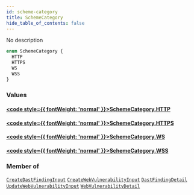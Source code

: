 ```yaml
---
id: scheme-category
title: SchemeCategory
hide_table_of_contents: false
---
```








No description

```graphql
enum SchemeCategory {
  HTTP
  HTTPS
  WS
  WSS
}
```


### Values

#### [<code style={{ fontWeight: 'normal' }}>SchemeCategory.<b>HTTP</b></code>](#) 
> 
> 

#### [<code style={{ fontWeight: 'normal' }}>SchemeCategory.<b>HTTPS</b></code>](#) 
> 
> 

#### [<code style={{ fontWeight: 'normal' }}>SchemeCategory.<b>WS</b></code>](#) 
> 
> 

#### [<code style={{ fontWeight: 'normal' }}>SchemeCategory.<b>WSS</b></code>](#) 
> 
> 



### Member of

[`CreateDastFindingInput`](/api/graphql/documentation/inputs/create-dast-finding-input)  <Badge class="secondary" text="input"/><Bullet />[`CreateWebVulnerabilityInput`](/api/graphql/documentation/inputs/create-web-vulnerability-input)  <Badge class="secondary" text="input"/><Bullet />[`DastFindingDetail`](/api/graphql/documentation/objects/dast-finding-detail)  <Badge class="secondary" text="object"/><Bullet />[`UpdateWebVulnerabilityInput`](/api/graphql/documentation/inputs/update-web-vulnerability-input)  <Badge class="secondary" text="input"/><Bullet />[`WebVulnerabilityDetail`](/api/graphql/documentation/objects/web-vulnerability-detail)  <Badge class="secondary" text="object"/>



